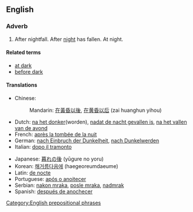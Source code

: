 ==English==

===Adverb===
{{en-adv|pos=[[after]] [[dark]]|-}}

# <!--adjective?-->After nightfall.  After [[night]] has fallen.  At night.

====Related terms====
* [[at dark]]
* [[before dark]]

====Translations====

{{trans-top|after nightfall}}
* Chinese:
*: Mandarin: [[在黃昏以後]], [[在黄昏以后]] (zai huanghun yihou)
* Dutch: [[na het donker]](worden), [[nadat de nacht gevallen is]], [[na het vallen van de avond]]
* French: [[après la tombée de la nuit]]
* German: [[nach Einbruch der Dunkelheit]], [[nach Dunkelwerden]]
* Italian: [[dopo il tramonto]]
{{trans-mid}}
* Japanese: [[暮れの後]] (yūgure no yoru)
* Korean: [[해거름다음에]] (haegeoreumdaeume)
* Latin: [[de nocte]]
* Portuguese: [[após o anoitecer]]
* Serbian: [[nakon mraka]], [[posle mraka]], [[nadmrak]]
* Spanish: [[después de anochecer]]
{{trans-bottom}}

[[Category:English prepositional phrases]]